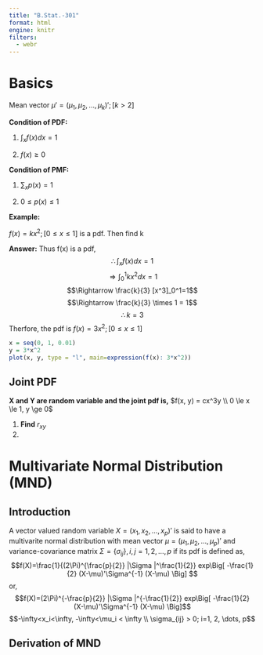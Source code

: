 ```yaml
---
title: "B.Stat.-301"
format: html
engine: knitr
filters:
  - webr
---
```


# Basics

Mean vector $\mu' = (\mu_1 , \mu_2, \dots , \mu_k)'; [k>2]$

**Condition of PDF:**

1.  $\int_x f(x) dx = 1$

2.  $f(x) \ge 0$

**Condition of PMF:**

1.  $\sum_x p(x)=1$

2.  $0\le p(x) \le 1$

**Example:**

$f(x) = kx^2; [0\le x \le 1]$ is a pdf. Then find k

**Answer:** Thus f(x) is a pdf, $$\therefore \int_x f(x) dx = 1$$ $$\Rightarrow \int_0^1 kx^2 dx = 1$$ $$\Rightarrow \frac{k}{3} [x^3]_0^1=1$$ $$\Rightarrow \frac{k}{3} \times 1 = 1$$ $$\therefore k = 3$$
Therfore, the pdf is $f(x) = 3x^2; [0\le x \le 1]$

```r
x = seq(0, 1, 0.01)
y = 3*x^2
plot(x, y, type = "l", main=expression(f(x): 3*x^2))
```

## Joint PDF
**X and Y are random variable and the joint pdf is,** $f(x, y) = cx^3y \\ 0 \le x \le 1, y \ge 0$

1. **Find** $r_{xy}$
2. 


# Multivariate Normal Distribution (MND)

## Introduction

A vector valued random variable $X = (x_1, x_2, \dots, x_p)'$ is said to have a multivarite normal distribution with mean vector $\mu = (\mu_1, \mu_2, \dots , \mu_p)'$ and variance-covariance matrix $\Sigma = \{\sigma_{ij}\}, i, j = 1, 2, \dots, p$ if its pdf is defined as, 
$$f(X)=\frac{1}{(2\Pi)^{\frac{p}{2}} |\Sigma |^\frac{1}{2}} exp\Big[ -\frac{1}{2} (X-\mu)'\Sigma^{-1} (X-\mu) \Big] $$
or, $$f(X)=(2\Pi)^{-\frac{p}{2}} |\Sigma |^{-\frac{1}{2}} exp\Big[ -\frac{1}{2} (X-\mu)'\Sigma^{-1} (X-\mu) \Big]$$
$$-\infty<x_i<\infty, -\infty<\mu_i < \infty \\ \sigma_{ij} > 0; i=1, 2, \dots, p$$

## Derivation of MND


